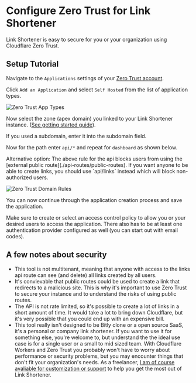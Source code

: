 
# Configure Zero Trust for Link Shortener
Link Shortener is easy to secure for you or your organization using Cloudflare Zero Trust.

## Setup Tutorial

Navigate to the `Applications` settings of your [Zero Trust account](https://one.dash.cloudflare.com/?to=/:account/access/apps).

Click `Add an Application` and select `Self Hosted` from the list of application types.

![Zero Trust App Types](./images/zero-trust-type.png)

Now select the zone (apex domain) you linked to your Link Shortener instance. ([See getting started guide](./getting-started)).

If you used a subdomain, enter it into the subdomain field.

Now for the path enter `api/*` and repeat for `dashboard` as shown below.

<Callout type="error" emoji="❕">
    Alternative option: The above rule for the api blocks users from using the [external public route](./api-routes/public-routes). If you want anyone to be able to create links, you should use `api/links` instead which will block non-authorized users.
</Callout>

![Zero Trust Domain Rules](./images/zero-trust-domain-rules.png)

You can now continue through the application creation process and save the application.

<Callout type="info" emoji="❕">
    Make sure to create or select an access control policy to allow you or your desired users to access the application. There also has to be at least one authentication provider configured as well (you can start out with email codes).
</Callout>

## A few notes about security
- This tool is not multitenant, meaning that anyone with access to the links api route can see (and delete) all links created by all users.
- It's convievable that public routes could be used to create a link that redirects to a malicious site. This is why it's important to use Zero Trust to secure your instance and to understand the risks of using public routes.
- The API is not rate limited, so it's possible to create a lot of links in a short amount of time. It would take a lot to bring down Cloudflare, but it's very possible that you could end up with an expensive bill.
- This tool really isn't designed to be Bitly clone or a open source SaaS, it's a personal or company link shortener. If you want to use it for something else, you're welcome to, but understand the the ideal use case is for a single user or a small to mid sized team. With Cloudflare Workers and Zero Trust you probably won't have to worry about performance or security problems, but you may encounter things that don't fit your organization's needs. As a freelancer, [I am of course avaliable for customization or support](https://mackenly.com) to help you get the most out of Link Shortener.
